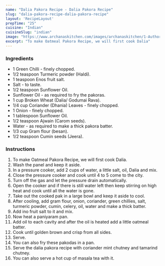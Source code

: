---
name: "Dalia Pakora Recipe - Dalia Pakora Recipe"
slug: "dalia-pakora-recipe-dalia-pakora-recipe"
layout: 'RecipeLayout'
prepTime: "25"
cuisine: "Indian"
cuisineSlug: "indian"
image: "https://www.archanaskitchen.com/images/archanaskitchen/1-Author/nithya.anantham/Dalia_Pakora_Broken_Wheat_Pakora_Recipe-4_1600.jpg"
excerpt: "To make Oatmeal Pakora Recipe, we will first cook Dalia"
---

### Ingredients

- 1 Green Chilli - finely chopped.
- 1/2 teaspoon Turmeric powder (Haldi).
- 1 teaspoon Enos fruit salt.
- Salt - to taste.
- 1/2 teaspoon Sunflower Oil.
- Sunflower Oil - as required to fry the pakoras.
- 1 cup Broken Wheat (Dalia/ Godumai Rava).
- 1/4 cup Coriander (Dhania) Leaves - finely chopped.
- 1 Onion - finely chopped.
- 1 tablespoon Sunflower Oil.
- 1/2 teaspoon Ajwain (Carom seeds).
- Water - as required to make a thick pakora batter.
- 1/3 cup Gram flour (besan).
- 1/2 teaspoon Cumin seeds (Jeera).

### Instructions

1. To make Oatmeal Pakora Recipe, we will first cook Dalia.
1. Wash the panel and keep it aside.
1. In a pressure cooker, add 2 cups of water, a little salt, oil, Dalia and mix.
1. Close the pressure cooker and cook until 4 to 5 come to the city.
1. Turn off the gas and let the pressure drain automatically.
1. Open the cooker and if there is still water left then keep stirring on high heat and cook until all the water is gone.
1. Take out the cooked pak in a large bowl and keep it aside to cool.
1. After cooling, add gram flour, onion, coriander, green chillies, salt, turmeric powder, cumin, celery, oil, water and make a thick batter.
1. Add ino fruit salt to it and mix.
1. Now heat a paniyaram pan.
1. Add oil to each cavity and after the oil is heated add a little oatmeal batter.
1. Cook until golden brown and crisp from all sides.
1. Serve.
1. You can also fry these pakodas in a pan.
1. Serve the dalia pakora recipe with coriander mint chutney and tamarind chutney.
1. You can also serve a hot cup of masala tea with it.
